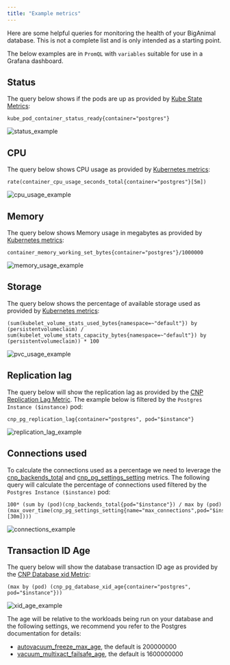 ```yaml
---
title: "Example metrics"
---
```


Here are some helpful queries for monitoring the health of your BigAnimal database. This is not a complete list and is only intended as a starting point.

The below examples are in `PromQL` with `variables` suitable for use in a Grafana dashboard.

## Status

The query below shows if the pods are up as provided by [Kube State Metrics](https://github.com/kubernetes/kube-state-metrics/blob/master/docs/pod-metrics.md):

``` PromQL
kube_pod_container_status_ready{container="postgres"}
```

![status_example](images/status_example.png)

## CPU

The query below shows CPU usage as provided by [Kubernetes metrics](https://kubernetes.io/docs/reference/instrumentation/metrics/):

``` PromQL
rate(container_cpu_usage_seconds_total{container="postgres"}[5m])
```

![cpu_usage_example](images/cpu_usage_example.png)

## Memory

The query below shows Memory usage in megabytes as provided by [Kubernetes metrics](https://kubernetes.io/docs/concepts/cluster-administration/system-metrics/):

``` PromQL
container_memory_working_set_bytes{container="postgres"}/1000000
```

![memory_usage_example](images/memory_usage_example.png)

## Storage

The query below shows the percentage of available storage used as provided by [Kubernetes metrics](https://kubernetes.io/docs/reference/instrumentation/metrics/):

``` PromQL
(sum(kubelet_volume_stats_used_bytes{namespace=~"default"}) by (persistentvolumeclaim) / sum(kubelet_volume_stats_capacity_bytes{namespace=~"default"}) by (persistentvolumeclaim)) * 100
```

![pvc_usage_example](images/pvc_usage_example.png)

## Replication lag

The query below will show the replication lag as provided by the [CNP Replication Lag Metric](/biganimal/latest/using_cluster/05_monitoring_and_logging/metrics/#cnp_pg_replication). The example below is filtered by the `Postgres Instance ($instance)` pod:

``` PromQL
cnp_pg_replication_lag{container="postgres", pod="$instance"}
```

![replication_lag_example](images/replication_lag_example.png)

## Connections used

To calculate the connections used as a percentage we need to leverage the [cnp_backends_total](/biganimal/latest/using_cluster/05_monitoring_and_logging/metrics/#cnp_backends) and [cnp_pg_settings_setting](/biganimal/latest/using_cluster/05_monitoring_and_logging/metrics/#cnp_pg_settings) metrics. The following query will calculate the percentage of connections used filtered by the `Postgres Instance ($instance)` pod:

``` PromQL
100* (sum by (pod)(cnp_backends_total{pod="$instance"}) / max by (pod)(max_over_time(cnp_pg_settings_setting{name="max_connections",pod="$instance"}[30m])))
```

![connections_example](images/connections_example.png)

## Transaction ID Age

The query below will show the database transaction ID age as provided by the [CNP Database xid Metric](/biganimal/latest/using_cluster/05_monitoring_and_logging/metrics/#cnp_pg_database):

``` PromQL
(max by (pod) (cnp_pg_database_xid_age{container="postgres", pod="$instance"}))
```

![xid_age_example](images/xid_age_example.png)

The age will be relative to the workloads being run on your database and the following settings, we recommend you refer to the Postgres documentation for details:

* [autovacuum_freeze_max_age](https://www.postgresql.org/docs/current/runtime-config-autovacuum.html), the default is 200000000
* [vacuum_multixact_failsafe_age](https://www.postgresql.org/docs/15/runtime-config-client.html), the default is 1600000000
